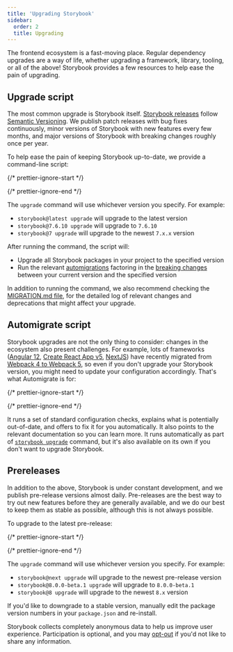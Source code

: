 ```yaml
---
title: 'Upgrading Storybook'
sidebar:
  order: 2
  title: Upgrading
---
```


The frontend ecosystem is a fast-moving place. Regular dependency upgrades are a way of life, whether upgrading a framework, library, tooling, or all of the above! Storybook provides a few resources to help ease the pain of upgrading.

## Upgrade script

The most common upgrade is Storybook itself. [Storybook releases](https://storybook.js.org/releases) follow [Semantic Versioning](https://semver.org/). We publish patch releases with bug fixes continuously, minor versions of Storybook with new features every few months, and major versions of Storybook with breaking changes roughly once per year.

To help ease the pain of keeping Storybook up-to-date, we provide a command-line script:

{/* prettier-ignore-start */}

<CodeSnippets path="storybook-upgrade.md" />

{/* prettier-ignore-end */}

The `upgrade` command will use whichever version you specify. For example:

* `storybook@latest upgrade` will upgrade to the latest version
* `storybook@7.6.10 upgrade` will upgrade to `7.6.10`
* `storybook@7 upgrade` will upgrade to the newest `7.x.x` version

After running the command, the script will:

* Upgrade all Storybook packages in your project to the specified version
* Run the relevant [automigrations](../migration-guide.mdx#automatic-upgrade) factoring in the [breaking changes](../migration-guide.mdx#major-breaking-changes) between your current version and the specified version

<Callout variant="info">

  In addition to running the command, we also recommend checking the [MIGRATION.md file](https://github.com/storybookjs/storybook/blob/next/MIGRATION.md), for the detailed log of relevant changes and deprecations that might affect your upgrade.
  
</Callout>

## Automigrate script

Storybook upgrades are not the only thing to consider: changes in the ecosystem also present challenges. For example, lots of frameworks ([Angular 12](https://angular.io/guide/updating-to-version-12#breaking-changes-in-angular-version-12), [Create React App v5](https://github.com/facebook/create-react-app/pull/11201), [NextJS](https://nextjs.org/docs/upgrading#webpack-5)) have recently migrated from [Webpack 4 to Webpack 5](https://webpack.js.org/migrate/5/), so even if you don't upgrade your Storybook version, you might need to update your configuration accordingly. That's what Automigrate is for:

{/* prettier-ignore-start */}

<CodeSnippets path="storybook-automigrate.md" />

{/* prettier-ignore-end */}

It runs a set of standard configuration checks, explains what is potentially out-of-date, and offers to fix it for you automatically. It also points to the relevant documentation so you can learn more. It runs automatically as part of [`storybook upgrade`](#upgrade-script) command, but it's also available on its own if you don't want to upgrade Storybook.

## Prereleases

In addition to the above, Storybook is under constant development, and we publish pre-release versions almost daily. Pre-releases are the best way to try out new features before they are generally available, and we do our best to keep them as stable as possible, although this is not always possible.

To upgrade to the latest pre-release:

{/* prettier-ignore-start */}

<CodeSnippets path="storybook-upgrade-prerelease.md" />

{/* prettier-ignore-end */}

The `upgrade` command will use whichever version you specify. For example:

* `storybook@next upgrade` will upgrade to the newest pre-release version
* `storybook@8.0.0-beta.1 upgrade` will upgrade to `8.0.0-beta.1`
* `storybook@8 upgrade` will upgrade to the newest `8.x` version

If you'd like to downgrade to a stable version, manually edit the package version numbers in your `package.json` and re-install.

<Callout variant="info">

  Storybook collects completely anonymous data to help us improve user experience. Participation is optional, and you may [opt-out](./telemetry.mdx#how-to-opt-out) if you'd not like to share any information.
  
</Callout>
